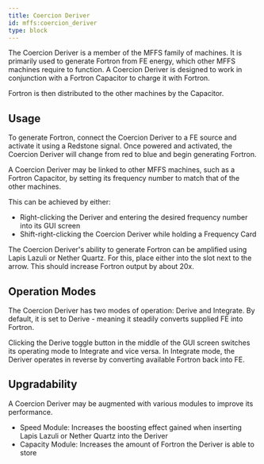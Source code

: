 ```yaml
---
title: Coercion Deriver
id: mffs:coercion_deriver
type: block
---
```


The Coercion Deriver is a member of the MFFS family of machines.
It is primarily used to generate Fortron from FE energy, which other MFFS machines require to function.
A Coercion Deriver is designed to work in conjunction with a Fortron Capacitor to charge it with Fortron.

Fortron is then distributed to the other machines by the Capacitor.

## Usage

To generate Fortron, connect the Coercion Deriver to a FE source and activate it using a Redstone signal.
Once powered and activated, the Coercion Deriver will change from red to blue and begin generating Fortron.

A Coercion Deriver may be linked to other MFFS machines, such as a Fortron Capacitor, by setting its frequency number
to match that of the other machines.

This can be achieved by either:

- Right-clicking the Deriver and entering the desired frequency number into its GUI screen
- Shift-right-clicking the Coercion Deriver while holding a Frequency Card

The Coercion Deriver's ability to generate Fortron can be amplified using Lapis Lazuli or Nether Quartz.
For this, place either into the slot next to the arrow. This should increase Fortron output by about 20x.

## Operation Modes

The Coercion Deriver has two modes of operation: Derive and Integrate.
By default, it is set to Derive - meaning it steadily converts supplied FE into Fortron.

Clicking the Derive toggle button in the middle of the GUI screen switches its operating mode to Integrate
and vice versa. In Integrate mode, the Deriver operates in reverse by converting available Fortron back into FE.

## Upgradability

A Coercion Deriver may be augmented with various modules to improve its performance.

- Speed Module: Increases the boosting effect gained when inserting Lapis Lazuli or Nether Quartz into the Deriver
- Capacity Module: Increases the amount of Fortron the Deriver is able to store